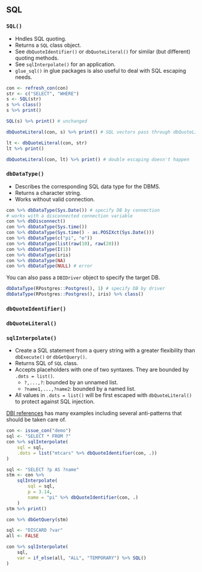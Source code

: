 ## SQL

### `SQL()`

- Hndles SQL quoting.
- Returns a `SQL` class object. 
- See `dbQuoteIdentifier()` or `dbQuoteLiteral()` for similar (but different) quoting methods.
- See `sqlInterpolate()` for an application.
- `glue_sql()` in glue packages is also useful to deal with SQL escaping needs.

```r
con <- refresh_con(con)
str <- c("SELECT", "WHERE")
s <- SQL(str)
s %>% class()
s %>% print()

SQL(s) %>% print() # unchanged

dbQuoteLiteral(con, s) %>% print() # SQL vectors pass through dbQuoteLiteral()

lt <- dbQuoteLiteral(con, str)
lt %>% print()

dbQuoteLiteral(con, lt) %>% print() # double escaping doesn't happen
```

### `dbDataType()`

- Describes the corresponding SQL data type for the DBMS.
- Returns a character string.
- Works without valid connection.

```r
con %>% dbDataType(Sys.Date()) # specify DB by connection
# works with a disconnected connection variable
con %>% dbDisconnect()
con %>% dbDataType(Sys.time())
con %>% dbDataType(Sys.time() - as.POSIXct(Sys.Date()))
con %>% dbDataType(c("pi", "e"))
con %>% dbDataType(list(raw(10), raw(20)))
con %>% dbDataType(I(1))
con %>% dbDataType(iris)
con %>% dbDataType(NA)
con %>% dbDataType(NULL) # error
```

You can also pass a `DBIDriver` object to specify the target DB.

```r
dbDataType(RPostgres::Postgres(), 1) # specify DB by driver
dbDataType(RPostgres::Postgres(), iris) %>% class()
```

### `dbQuoteIdentifier()`

### `dbQuoteLiteral()`

### `sqlInterpolate()`

- Create a SQL statement from a query string with a greater flexibility than `dbExecute()` or `dbGetQuery()`.
- Returns SQL of `SQL` class.
- Accepts placeholders with one of two syntaxes. They are bounded by `.dots = list()`. 
	- `?,...,?`: bounded by an unnamed list.
	-  `?name1,...,?name2`: bounded by a named list.
- All values in `.dots = list()` will be first escaped with `dbQuoteLiteral()` to protect against SQL injection.

[DBI references](https://dbi.r-dbi.org/reference/sqlinterpolate) has many examples including several anti-patterns that should be taken care of.

```r
con <- issue_con("demo")
sql <- "SELECT * FROM ?"
con %>% sqlInterpolate(
    sql = sql,
    .dots = list("mtcars" %>% dbQuoteIdentifier(con, .))
)
```

```r
sql <- "SELECT ?p AS ?name"
stm <- con %>%
    sqlInterpolate(
        sql = sql,
        p = 3.14,
        name = "pi" %>% dbQuoteIdentifier(con, .)
    )
stm %>% print()

con %>% dbGetQuery(stm)
```

```r
sql <- "DISCARD ?var"
all <- FALSE

con %>% sqlInterpolate(
    sql,
    var = if_else(all, "ALL", "TEMPORARY") %>% SQL()
)
```